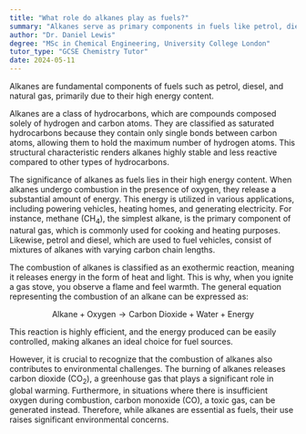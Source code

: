 ```yaml
---
title: "What role do alkanes play as fuels?"
summary: "Alkanes serve as primary components in fuels like petrol, diesel, and natural gas due to their high energy content."
author: "Dr. Daniel Lewis"
degree: "MSc in Chemical Engineering, University College London"
tutor_type: "GCSE Chemistry Tutor"
date: 2024-05-11
---
```


Alkanes are fundamental components of fuels such as petrol, diesel, and natural gas, primarily due to their high energy content.

Alkanes are a class of hydrocarbons, which are compounds composed solely of hydrogen and carbon atoms. They are classified as saturated hydrocarbons because they contain only single bonds between carbon atoms, allowing them to hold the maximum number of hydrogen atoms. This structural characteristic renders alkanes highly stable and less reactive compared to other types of hydrocarbons.

The significance of alkanes as fuels lies in their high energy content. When alkanes undergo combustion in the presence of oxygen, they release a substantial amount of energy. This energy is utilized in various applications, including powering vehicles, heating homes, and generating electricity. For instance, methane ($\text{CH}_4$), the simplest alkane, is the primary component of natural gas, which is commonly used for cooking and heating purposes. Likewise, petrol and diesel, which are used to fuel vehicles, consist of mixtures of alkanes with varying carbon chain lengths.

The combustion of alkanes is classified as an exothermic reaction, meaning it releases energy in the form of heat and light. This is why, when you ignite a gas stove, you observe a flame and feel warmth. The general equation representing the combustion of an alkane can be expressed as:

$$ \text{Alkane} + \text{Oxygen} \rightarrow \text{Carbon Dioxide} + \text{Water} + \text{Energy} $$

This reaction is highly efficient, and the energy produced can be easily controlled, making alkanes an ideal choice for fuel sources.

However, it is crucial to recognize that the combustion of alkanes also contributes to environmental challenges. The burning of alkanes releases carbon dioxide ($\text{CO}_2$), a greenhouse gas that plays a significant role in global warming. Furthermore, in situations where there is insufficient oxygen during combustion, carbon monoxide ($\text{CO}$), a toxic gas, can be generated instead. Therefore, while alkanes are essential as fuels, their use raises significant environmental concerns.
    